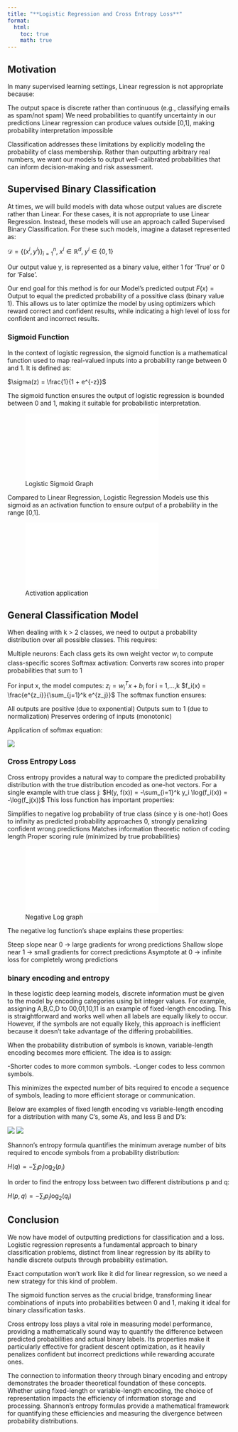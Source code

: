 ```yaml
---
title: "**Logistic Regression and Cross Entropy Loss**"
format:
  html:
    toc: true
    math: true
---
```


## Motivation

In many supervised learning settings, Linear regression is not appropriate because:

The output space is discrete rather than continuous (e.g., classifying emails as spam/not spam)
We need probabilities to quantify uncertainty in our predictions
Linear regression can produce values outside [0,1], making probability interpretation impossible

Classification addresses these limitations by explicitly modeling the probability of class membership. Rather than outputting arbitrary real numbers, we want our models to output well-calibrated probabilities that can inform decision-making and risk assessment.

## Supervised Binary Classification

At times, we will build models with data whose output values are discrete rather than Linear. For these cases, 
it is not appropriate to use Linear Regression. Instead, these models will use an approach called Supervised 
Binary Classification. For these such models, imagine a dataset represented as:

$\mathcal{D} = \{(x^i, y^i)\}_{i=1}^n, \; x^i \in \mathbb{R}^d, \; y^i \in \{0, 1\}$

Our output value y, is represented as a binary value, either 1 for 'True' or 0 for 'False'.

Our end goal for this method is for our Model's predicted output $F(x) = \text{Output}$ to equal the predicted
probability of a possitive class (binary value 1). This allows us to later optimize the model by using optimizers which
reward correct and confident results, while indicating a high level of loss for confident and incorrect results.



### Sigmoid Function

In the context of logistic regression, the sigmoid function is a mathematical function used to map real-valued inputs 
into a probability range between 0 and 1. It is defined as:

$\sigma(z) = \frac{1}{1 + e^{-z}}$

The sigmoid function ensures the output of logistic regression is bounded between 0 and 1, making it suitable for 
probabilistic interpretation.

![Logistic Sigmoid Graph](images/logistic_sigmoid.pdf)

Compared to Linear Regression, Logistic Regression Models use this sigmoid as an activation function to ensure
output of a probability in the range [0,1].

![Activation application](images/LogRegSigmoidPPT.pdf)


## General Classification Model

When dealing with k > 2 classes, we need to output a probability distribution over all possible classes. This requires:

Multiple neurons: Each class gets its own weight vector $w_i$ to compute class-specific scores
Softmax activation: Converts raw scores into proper probabilities that sum to 1

For input x, the model computes:
$z_i = w_i^T x + b_i$ for i = 1,...,k
$f_i(x) = \frac{e^{z_i}}{\sum_{j=1}^k e^{z_j}}$
The softmax function ensures:

All outputs are positive (due to exponential)
Outputs sum to 1 (due to normalization)
Preserves ordering of inputs (monotonic)

Application of softmax equation:

![](images/softmax.png)

### Cross Entropy Loss

Cross entropy provides a natural way to compare the predicted probability distribution with the true distribution encoded as one-hot vectors. For a single example with true class j:
$H(y, f(x)) = -\sum_{i=1}^k y_i \log(f_i(x)) = -\log(f_j(x))$
This loss function has important properties:

Simplifies to negative log probability of true class (since y is one-hot)
Goes to infinity as predicted probability approaches 0, strongly penalizing confident wrong predictions
Matches information theoretic notion of coding length
Proper scoring rule (minimized by true probabilities)

![Negative Log graph](images/NegLog.pdf)

The negative log function's shape explains these properties:

Steep slope near 0 → large gradients for wrong predictions
Shallow slope near 1 → small gradients for correct predictions
Asymptote at 0 → infinite loss for completely wrong predictions


### binary encoding and entropy

In these logistic deep learning models, discrete information must be given to the model by encoding categories
using bit integer values. For example, assigning A,B,C,D to 00,01,10,11 is an example of fixed-length encoding.
This is straightforward and works well when all labels are equally likely to occur. However, if the symbols are 
not equally likely, this approach is inefficient because it doesn't take advantage of the differing probabilities.

When the probability distribution of symbols is known, variable-length encoding becomes more efficient. The idea is to assign:

-Shorter codes to more common symbols.
-Longer codes to less common symbols.

This minimizes the expected number of bits required to encode a sequence of symbols, leading to more efficient storage or communication.

Below are examples of fixed length encoding vs variable-length encoding for a distribution with
many C's, some A's, and less B and D's:

![](images/balancedTree.png)
![](images/huffman.png)

Shannon's entropy formula quantifies the minimum average number of bits required to encode symbols from a probability distribution:

$H(q) = -\sum_{i} p_i \log_2(p_i)$

In order to find the entropy loss between two different distributions p and q:

$H(p,q) = -\sum_{i} p_i \log_2(q_i)$


## Conclusion
We now have model of outputting predictions for classification and a loss.
Logistic regression represents a fundamental approach to binary classification problems, distinct from linear regression by its ability to handle discrete outputs through probability estimation.

Exact computation won't work like it did for linear regression, so we need a new strategy for this kind of problem.

The sigmoid function serves as the crucial bridge, transforming linear combinations of inputs into probabilities between 0 and 1, making it ideal for binary classification tasks.

Cross entropy loss plays a vital role in measuring model performance, providing a mathematically sound way to quantify the difference between predicted probabilities and actual binary labels. Its properties make it particularly effective for gradient descent optimization, as it heavily penalizes confident but incorrect predictions while rewarding accurate ones.

The connection to information theory through binary encoding and entropy demonstrates the broader theoretical foundation of these concepts. Whether using fixed-length or variable-length encoding, the choice of representation impacts the efficiency of information storage and processing. Shannon's entropy formulas provide a mathematical framework for quantifying these efficiencies and measuring the divergence between probability distributions.